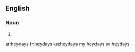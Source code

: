==English==

===Noun===
{{head|en}}

# {{plural of|heyday}}

[[ar:heydays]]
[[fr:heydays]]
[[ku:heydays]]
[[my:heydays]]
[[sv:heydays]]